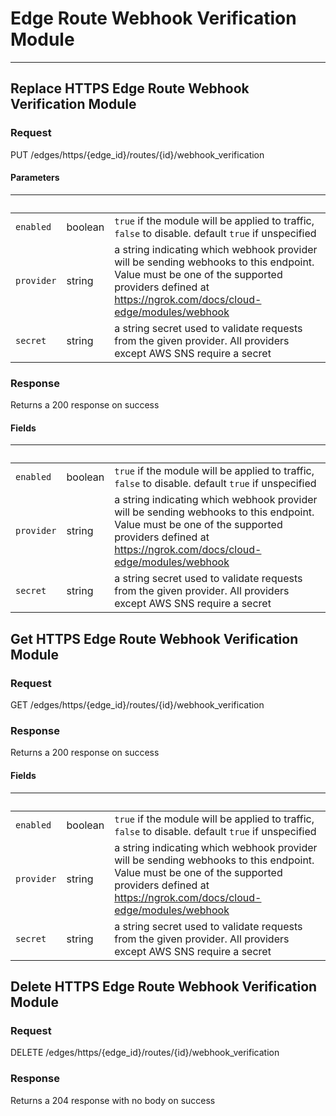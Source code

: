 
# Edge Route Webhook Verification Module

---

## Replace HTTPS Edge Route Webhook Verification Module

### Request

PUT /edges/https/{edge_id}/routes/{id}/webhook_verification

<EdgeRouteWebhookVerificationModuleReplaceRequest />

#### Parameters

| &nbsp;     | &nbsp;  | &nbsp;                                                                                                                                                                                          |
| ---------- | ------- | ----------------------------------------------------------------------------------------------------------------------------------------------------------------------------------------------- |
| `enabled`  | boolean | `true` if the module will be applied to traffic, `false` to disable. default `true` if unspecified                                                                                              |
| `provider` | string  | a string indicating which webhook provider will be sending webhooks to this endpoint. Value must be one of the supported providers defined at https://ngrok.com/docs/cloud-edge/modules/webhook |
| `secret`   | string  | a string secret used to validate requests from the given provider. All providers except AWS SNS require a secret                                                                                |

### Response

Returns a 200 response on success

<EdgeRouteWebhookVerificationModuleReplaceResponse />

#### Fields

| &nbsp;     | &nbsp;  | &nbsp;                                                                                                                                                                                          |
| ---------- | ------- | ----------------------------------------------------------------------------------------------------------------------------------------------------------------------------------------------- |
| `enabled`  | boolean | `true` if the module will be applied to traffic, `false` to disable. default `true` if unspecified                                                                                              |
| `provider` | string  | a string indicating which webhook provider will be sending webhooks to this endpoint. Value must be one of the supported providers defined at https://ngrok.com/docs/cloud-edge/modules/webhook |
| `secret`   | string  | a string secret used to validate requests from the given provider. All providers except AWS SNS require a secret                                                                                |

## Get HTTPS Edge Route Webhook Verification Module

### Request

GET /edges/https/{edge_id}/routes/{id}/webhook_verification

<EdgeRouteWebhookVerificationModuleGetRequest />

### Response

Returns a 200 response on success

<EdgeRouteWebhookVerificationModuleGetResponse />

#### Fields

| &nbsp;     | &nbsp;  | &nbsp;                                                                                                                                                                                          |
| ---------- | ------- | ----------------------------------------------------------------------------------------------------------------------------------------------------------------------------------------------- |
| `enabled`  | boolean | `true` if the module will be applied to traffic, `false` to disable. default `true` if unspecified                                                                                              |
| `provider` | string  | a string indicating which webhook provider will be sending webhooks to this endpoint. Value must be one of the supported providers defined at https://ngrok.com/docs/cloud-edge/modules/webhook |
| `secret`   | string  | a string secret used to validate requests from the given provider. All providers except AWS SNS require a secret                                                                                |

## Delete HTTPS Edge Route Webhook Verification Module

### Request

DELETE /edges/https/{edge_id}/routes/{id}/webhook_verification

<EdgeRouteWebhookVerificationModuleDeleteRequest />

### Response

Returns a 204 response with no body on success
